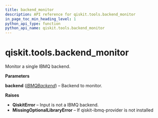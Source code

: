 ```yaml
---
title: backend_monitor
description: API reference for qiskit.tools.backend_monitor
in_page_toc_min_heading_level: 1
python_api_type: function
python_api_name: qiskit.tools.backend_monitor
---
```


# qiskit.tools.backend\_monitor

<Function id="qiskit.tools.backend_monitor" name="backend_monitor" isDedicatedPage={true} github="https://github.com/qiskit/qiskit/tree/stable/0.19/qiskit/tools/monitor/overview.py" signature="backend_monitor(backend)">
  Monitor a single IBMQ backend.

  **Parameters**

  **backend** ([*IBMQBackend*](qiskit.providers.ibmq.IBMQBackend "qiskit.providers.ibmq.IBMQBackend")) – Backend to monitor.

  **Raises**

  *   **QiskitError** – Input is not a IBMQ backend.
  *   **MissingOptionalLibraryError** – If qiskit-ibmq-provider is not installed
</Function>

